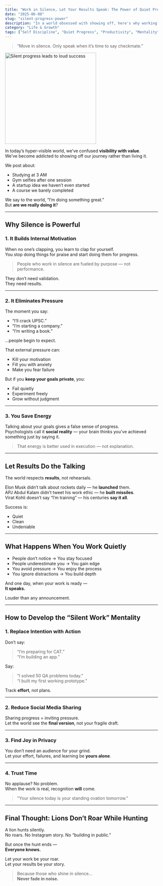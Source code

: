 ```yaml
---
title: "Work in Silence, Let Your Results Speak: The Power of Quiet Progress"
date: "2025-06-08"
slug: "silent-progress-power"
description: "In a world obsessed with showing off, here's why working in silence is your greatest advantage — and how to master it."
category: "Life & Growth"
tags: ["Self Discipline", "Quiet Progress", "Productivity", "Mentality"]
---
```


<div style={{ display: 'flex', flexDirection: 'row', gap: '20px', alignItems: 'center', marginBottom: '30px' }}>
  <div style={{ flex: '1' }}>
    <blockquote style={{ fontSize: '1.2em', fontStyle: 'italic', borderLeft: '4px solid #6366f1', paddingLeft: '15px', margin: '0' }}>
      “Move in silence. Only speak when it’s time to say checkmate.”
    </blockquote>
  </div>
  <div style={{ flex: '1' }}>
    <img 
      src="https://sdmntprwestus.oaiusercontent.com/files/00000000-edbc-6230-8bb8-c06b3e38e093/raw?se=2025-06-30T15%3A17%3A39Z&sp=r&sv=2024-08-04&sr=b&scid=ce5ca0e7-e4e0-5242-9fe5-5aebfa06a872&skoid=e9d2f8b1-028a-4cff-8eb1-d0e66fbefcca&sktid=a48cca56-e6da-484e-a814-9c849652bcb3&skt=2025-06-30T11%3A01%3A22Z&ske=2025-07-01T11%3A01%3A22Z&sks=b&skv=2024-08-04&sig=p0hwdVXwElTSzgs8YayZxhpTvnPXv4j%2B3OdI0MQu%2Bvk%3D"
      alt="Silent progress leads to loud success"
      width="300"
      height="300"
      style={{ borderRadius: '8px', boxShadow: '0 4px 6px rgba(0,0,0,0.1)' }}
    />
  </div>
</div>

In today’s hyper-visible world, we’ve confused **visibility with value**.  
We’ve become addicted to showing off our journey rather than living it.

We post about:
- Studying at 3 AM
- Gym selfies after one session
- A startup idea we haven’t even started
- A course we barely completed

We say to the world, “I’m doing something great.”  
But **are we really doing it**?

---

## Why Silence is Powerful

### 1. It Builds Internal Motivation

When no one’s clapping, you learn to clap for yourself.  
You stop doing things for praise and start doing them for progress.

> People who work in silence are fueled by purpose — not performance.

They don’t need validation.  
They need results.

---

### 2. It Eliminates Pressure

The moment you say:
- “I’ll crack UPSC.”
- “I’m starting a company.”
- “I’m writing a book.”

…people begin to expect.

That external pressure can:
- Kill your motivation  
- Fill you with anxiety  
- Make you fear failure

But if you **keep your goals private**, you:
- Fail quietly  
- Experiment freely  
- Grow without judgment  

---

### 3. You Save Energy

Talking about your goals gives a false sense of progress.  
Psychologists call it **social reality** — your brain thinks you’ve achieved something just by saying it.

> That energy is better used in execution — not explanation.

---

## Let Results Do the Talking

The world respects **results**, not rehearsals.

Elon Musk didn’t talk about rockets daily — he **launched** them.  
APJ Abdul Kalam didn’t tweet his work ethic — he **built missiles**.  
Virat Kohli doesn’t say “I’m training” — his centuries **say it all**.

Success is:
- Quiet
- Clean
- Undeniable

---

## What Happens When You Work Quietly

- People don’t notice → You stay focused  
- People underestimate you → You gain edge  
- You avoid pressure → You enjoy the process  
- You ignore distractions → You build depth  

And one day, when your work is ready —  
**It speaks.**

Louder than any announcement.

---

## How to Develop the “Silent Work” Mentality

### 1. Replace Intention with Action

Don’t say:  
> “I’m preparing for CAT.”  
> “I’m building an app.”

Say:  
> “I solved 50 QA problems today.”  
> “I built my first working prototype.”

Track **effort**, not plans.

---

### 2. Reduce Social Media Sharing

Sharing progress = inviting pressure.  
Let the world see the **final version**, not your fragile draft.

---

### 3. Find Joy in Privacy

You don’t need an audience for your grind.  
Let your effort, failures, and learning be **yours alone**.

---

### 4. Trust Time

No applause? No problem.  
When the work is real, recognition **will** come.

> "Your silence today is your standing ovation tomorrow."

---

## Final Thought: Lions Don’t Roar While Hunting

A lion hunts silently.  
No roars. No Instagram story. No “building in public.”

But once the hunt ends —  
**Everyone knows.**

Let your work be your roar.  
Let your results be your story.

> Because those who shine in silence…  
> **Never fade in noise.**
